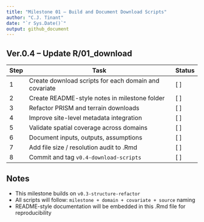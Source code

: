 ```yaml
---
title: "Milestone 01 – Build and Document Download Scripts"
author: "C.J. Tinant"
date: "`r Sys.Date()`"
output: github_document
---
```


## Ver.0.4 – Update R/01_download

| Step | Task                                                     | Status |
|------|----------------------------------------------------------|--------|
| 1    | Create download scripts for each domain and covariate    | [ ]    |
| 2    | Create README-style notes in milestone folder            | [ ]    |
| 3    | Refactor PRISM and terrain downloads                     | [ ]    |
| 4    | Improve site-level metadata integration                  | [ ]    |
| 5    | Validate spatial coverage across domains                 | [ ]    |
| 6    | Document inputs, outputs, assumptions                    | [ ]    |
| 7    | Add file size / resolution audit to .Rmd                 | [ ]    |
| 8    | Commit and tag `v0.4-download-scripts`                   | [ ]    |

## Notes

- This milestone builds on `v0.3-structure-refactor`
- All scripts will follow: `milestone + domain + covariate + source` naming
- README-style documentation will be embedded in this .Rmd file for reproducibility

